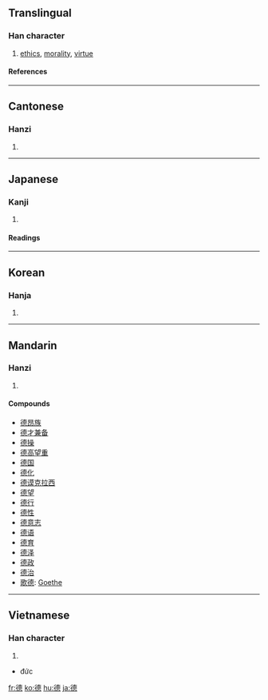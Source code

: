{{see|徳|惪}}

==Translingual==
===Han character===
{{Han char|rn=60|rad=彳|as=12|sn=15|four=2423<sub>6</sub>|canj=竹人十田心 (HOJWP)}}
# [[ethics]], [[morality]], [[virtue]]
====References====
{{Han ref|kx=0371.080|dkj=10243|dj=0698.040|hdz=20841.170|uh=5FB7|ud=24503|bh=BC77|bd=48247}}
----
==Cantonese==
===Hanzi===
{{yue-hanzi|jyut=dak1|y=dak1}}
# {{defn|Cantonese}}
----
==Japanese==
===Kanji===
{{ja-kanji|grade=|rs=彳12}}
# {{defn|Japanese}} 
====Readings====
{{ja-readings|on=[[とく]] (toku)|kun=[[おしえ]] (oshie)}}
----
==Korean==
===Hanja===
{{ko-hanja|hangeul=덕|eumhun=|rv=deok|mr=tŏk|y=tek}}
# {{defn|Korean}}
----
==Mandarin==
===Hanzi===
{{cmn-hanzi|pin=[[dé]] ([[de2]])|wg=te<sup>2</sup>}}
# {{defn|Mandarin}}

====Compounds====
*[[德昂族]]
*[[德才兼备]]
*[[德操]]
*[[德高望重]]
*[[德国]]
*[[德化]]
*[[德谟克拉西]]
*[[德望]]
*[[德行]]
*[[德性]]
*[[德意志]]
*[[德语]]
*[[德育]]
*[[德泽]]
*[[德政]]
*[[德治]]
*[[歌德]]: [[Goethe]]
----
==Vietnamese==
===Han character===
{{vi-hantu}}
# {{defn|Vietnamese}}
*đức

[[fr:德]]
[[ko:德]]
[[hu:德]]
[[ja:德]]